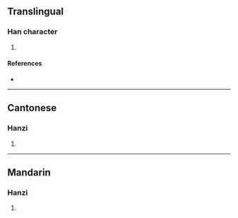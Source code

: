 {{character info/new}}
==Translingual==

===Han character===
{{Han char|rn=85|rad=水|as=11|sn=14|four=|canj=EHWP|ids=⿰氵悤}}

# {{defn|Han|sort=水11}}

====References====
* {{Han ref|kx=0645.270|dkj=18134|dj=1055.020|hdz=31725.050|uh=6F17|ud=28439}}

----

==Cantonese==

===Hanzi===
{{yue-hanzi|jyut=[[cung1]]|y=chung1}}

# {{defn|lang=yue|sort=水11}}

----

==Mandarin==

===Hanzi===
{{cmn-hanzi|pin=[[cōng]] ([[cong1]])|wg=ts'ung<sup>1</sup>}}

# {{defn|lang=cmn|sort=水11}}
